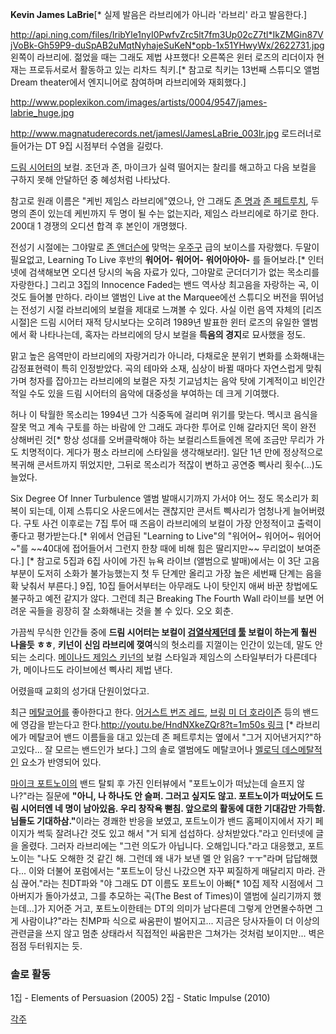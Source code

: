 '''Kevin James LaBrie'''[* 실제 발음은 라브리에가 아니라 '라브리' 라고 발음한다.]

http://api.ning.com/files/IribYle1nyI0PwfvZrc5lt7fm3Up02cZ7tl*IkZMGin87VjVoBk-Gh59P9-duSpAB2uMqtNyhajeSuKeN*opb-1x51YHwyWx/2622731.jpg
왼쪽이 라브리에. 젊었을 때는 그래도 제법 샤프했다! 오른쪽은 윈터 로즈의 리더이자 현재는 프로듀서로서 활동하고 있는 리차드 칙키.[* 참고로 칙키는 13번째 스튜디오 앨범 Dream theater에서 엔지니어로 참여하며 라브리에와 재회했다.]

http://www.poplexikon.com/images/artists/0004/9547/james-labrie_huge.jpg

http://www.magnatuderecords.net/jamesl/JamesLaBrie_003lr.jpg
로드러너로 들어가는 DT 9집 시점부터 수염을 길렀다.

[[드림 시어터]]의 보컬. 조던과 존, 마이크가 실력 떨어지는 찰리를 해고하고 다음 보컬을 구하지 못해 안달하던 중 혜성처럼 나타났다.

참고로 원래 이름은 "케빈 제임스 라브리에"였으나, 안 그래도 [[존 명]]과 [[존 페트루치]], 두 명의 존이 있는데 케빈까지 두 명이 될 수는 없는지라, 제임스 라브리에로 하기로 한다. 200대 1 경쟁의 오디션 합격 후 본인이 개명했다.

전성기 시절에는 그야말로 [[존 앤더슨]]에 맞먹는 [[우주구]] 급의 보이스를 자랑했다. 두말이 필요없고, Learning To Live 후반의 '''워어어- 워어어- 워어아아아-''' 를 들어보라.[* 인터넷에 검색해보면 오디션 당시의 녹음 자료가 있다, 그야말로 군더더기가 없는 목소리를 자랑한다.] 그리고 3집의 Innocence Faded는 밴드 역사상 최고음을 자랑하는 곡, 이것도 들어볼 만하다. 라이브 앨범인 Live at the Marquee에선 스튜디오 버전을 뛰어넘는 전성기 시절 라브리에의 보컬을 제대로 느껴볼 수 있다. 사실 이런 음역 자체의 [리즈시절]은 드림 시어터 재적 당시보다는 오히려 1989년 발표한 윈터 로즈의 유일한 앨범에서 확 나타나는데, 혹자는 라브리에의 당시 보컬을 '''득음의 경지'''로 묘사했을 정도.

맑고 높은 음역만이 라브리에의 자랑거리가 아니라, 다채로운 분위기 변화를 소화해내는 감정표현력이 특히 인정받았다. 곡의 테마와 소재, 심상이 바뀔 때마다 자연스럽게 맞춰가며 청자를 잡아끄는 라브리에의 보컬은 자칫 기교넘치는 음악 탓에 기계적이고 비인간적일 수도 있을 드림 시어터의 음악에 대중성을 부여하는 데 크게 기여했다.

허나 이 탁월한 목소리는 1994년 그가 식중독에 걸리며 위기를 맞는다. 멕시코 음식을 잘못 먹고 계속 구토를 하는 바람에 안 그래도 과다한 투어로 인해 갈라지던 목이 완전 상해버린 것[* 항상 성대를 오버클락해야 하는 보컬리스트들에겐 목에 조금만 무리가 가도 치명적이다. 게다가 평소 라브리에 스타일을 생각해보라!]. 일단 1년 만에 정상적으로 복귀해 콘서트까지 뛰었지만, 그뒤로 목소리가 적잖이 변하고 공연중 삑사리 횟수(...)도 늘었다.

Six Degree Of Inner Turbulence 앨범 발매시기까지 가서야 어느 정도 목소리가 회복이 되는데, 이제 스튜디오 사운드에서는 괜찮지만 콘서트 삑사리가 엄청나게 늘어버렸다. 구토 사건 이후로는 7집 투어 때 즈음이 라브리에의 보컬이 가장 안정적이고 출력이 좋다고 평가받는다.[* 위에서 언급된 "Learning to Live"의 "워어어~ 워어어~ 워어어~"를 ~~40대에 접어들어서 그런지 한창 때에 비해 힘은 딸리지만~~ 무리없이 보여준다.] [* 참고로 5집과 6집 사이에 가진 뉴욕 라이브 (앨범으로 발매)에서는 이 3단 고음 부분이 도저히 소화가 불가능했는지 첫 두 단계만 올리고 가장 높은 세번째 단계는 음을 확 낮춰서 부른다.]
9집, 10집 들어서부터는 아무래도 나이 탓인지 애써 바꾼 창법에도 불구하고 예전 같지가 않다.
그런데 최근 Breaking The Fourth Wall 라이브를 보면 어려운 곡들을 굉장히 잘 소화해내는 것을 볼 수 있다. 오오 회춘.

가끔씩 무식한 인간들 중에 '''드림 시어터는 보컬이 [[검열삭제]]던데 [[툴]] 보컬이 하는게 훨씬 나을듯 ㅎㅎ''', '''키넌이 신임 라브리에 껒여'''식의 헛소리를 지껄이는 인간이 있는데, 말도 안 되는 소리다. [[메이나드 제임스 키넌]]의 보컬 스타일과 제임스의 스타일부터가 다른데다가, 메이나드도 라이브에선 삑사리 제법 낸다.

어렸을때 교회의 성가대 단원이었다고.

최근 [[메탈코어]]를 좋아한다고 한다. [[어거스트 번즈 레드]], [[브링 미 더 호라이즌]] 등의 밴드에 영감을 받는다고 한다.[[http://youtu.be/HndNXkeZQr8?t=1m50s 링크]] [* 라브리에가 메탈코어 밴드 이름들을 대고 있는데 존 페트루치는 옆에서 "그거 지어낸거지?"하고있다... 잘 모르는 밴드인가 보다.] 그의 솔로 앨범에도 메탈코어나 [[멜로딕 데스메탈]]적인 요소가 반영되어 있다. 

[[마이크 포트노이]]의 밴드 탈퇴 후 가진 인터뷰에서 "포트노이가 떠났는데 슬프지 않나?"라는 질문에 '''"아니, 나 하나도 안 슬퍼. 그러고 싶지도 않고. 포트노이가 떠났어도 드림 시어터엔 네 명이 남아있음. 우리 창작욕 뻗침. 앞으로의 활동에 대한 기대감만 가득함. 님들도 기대하삼."'''이라는 경쾌한 반응을 보였고, 포트노이가 밴드 홈페이지에서 자기 페이지가 썩둑 잘려나간 것도 있고 해서 "거 되게 섭섭하다. 상처받았다."라고 인터넷에 글을 올렸다. 그러자 라브리에는 "그런 의도가 아닙니다. 오해입니다."라고 대응했고, 포트노이는 "나도 오해한 것 같긴 해. 그런데 왜 내가 보낸 멜 안 읽음? ㅜㅜ"라며 답답해했다... 이와 더불어 포럼에서는 "포트노이 당신 나갔으면 자꾸 찌질하게 매달리지 마라. 관심 끊어."라는 친DT파와 "야 그래도 DT 이름도 포트노이 아빠[* 10집 제작 시점에서 그 아버지가 돌아가셨고, 그를 추모하는 곡(The Best of Times)이 앨범에 실리기까지 했는데...]가 지어준 거고, 포트노이한테는 DT의 의미가 남다른데 그렇게 안면몰수하면 그게 사람이냐?"라는 친MP파 식으로 싸움판이 벌어지고... 지금은 당사자들이 더 이상의 관련글을 쓰지 않고 멈춘 상태라서 직접적인 싸움판은 그쳐가는 것처럼 보이지만... 벽은 점점 두터워지는 듯.

=== 솔로 활동 === 

1집 - Elements of Persuasion (2005)
2집 - Static Impulse (2010)

[[각주]]
